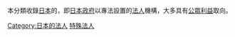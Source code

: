 本分類收錄[[日本|日本]]的{{link-ja|特殊法人|特殊法人}}，即[[日本政府|日本政府]]以專法設置的[[法人|法人]]機構，大多具有[[公眾利益|公眾利益]]取向。

[[Category:日本的法人|Category:日本的法人]]
[[Category:日本行政|特殊法人]]